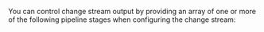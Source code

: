 
You can control <Ref url="change-stream-output">change stream output</Ref> by
providing an array of one or more of the following pipeline stages when
configuring the change stream:

<ChangestreamAvailablePipelineStages />
